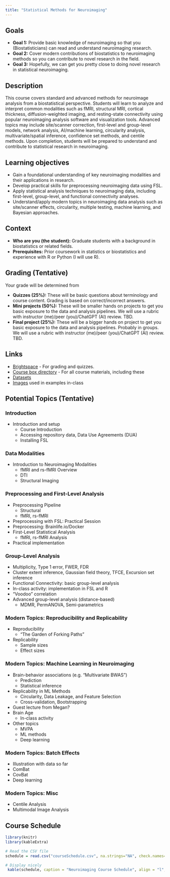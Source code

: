 ```yaml
---
title: "Statistical Methods for Neuroimaging"
---
```



## Goals
- **Goal 1:** Provide basic knowledge of neuroimaging so that you (Biostatisticians) can read and understand neuroimaging research.
- **Goal 2:** Cover modern contributions of biostatistics to neuroimaging methods so you can contribute to novel research in the field.
- **Goal 3:** Hopefully, we can get you pretty close to doing novel research in statistical neuroimaging.

## Description
This course covers standard and advanced methods for neuroimage analysis from a biostatistical perspective. Students will learn to analyze and interpret common modalities such as fMRI, structural MRI, cortical thickness, diffusion-weighted imaging, and resting-state connectivity using popular neuroimaging analysis software and visualization tools. Advanced topics may include site/scanner correction, first-level and group-level models, network analysis, AI/machine learning, circularity analysis, multivariate/spatial inference, confidence set methods, and centile methods. Upon completion, students will be prepared to understand and contribute to statistical research in neuroimaging.

## Learning objectives

- Gain a foundational understanding of key neuroimaging modalities and their applications in research.
- Develop practical skills for preprocessing neuroimaging data using FSL.
- Apply statistical analysis techniques to neuroimaging data, including first-level, group-level, and functional connectivity analyses.
- Understand/apply modern topics in neuroimaging data analysis such as site/scanner effects, circularity, multiple testing, machine learning, and Bayesian approaches.

## Context

- **Who are you (the student):** Graduate students with a background in biostatistics or related fields.
- **Prerequisites:** Prior coursework in statistics or biostatistics and experience with R or Python (I will use R).

## Grading (Tentative)

Your grade will be determined from

* **Quizzes (25%):** These will be basic questions about terminology and course content. Grading is based on correct/incorrect answers.
* **Mini projects (50%):** These will be smaller hands on projects to get you basic exposure to the data and analysis pipelines. We will use a rubric with instructor (me)/peer (you)/ChatGPT (AI) review. TBD.
* **Final project (25%):** These will be a bigger hands on project to get you basic exposure to the data and analysis pipelines. Probably in groups. We will use a rubric with instructor (me)/peer (you)/ChatGPT (AI) review. TBD.

## Links

* [Brightspace](https://brightspace.vanderbilt.edu/d2l/le/content/596109/Home) - For grading and quizzes.
* [Course box directory](https://vanderbilt.box.com/s/qgzxuzbxo2w5vyz9bn6fw501o2qom1eu) - For all course materials, including these
* [Datasets](https://vanderbilt.box.com/s/tngjdshxe8vlogij6qpjjqilddq1gw1t)
* [Images](https://vanderbilt.box.com/s/udxhqorgydeng20ltgebnjjfgpa6co51) used in examples in-class

## Potential Topics (Tentative)

### Introduction
- Introduction and setup
  - Course Introduction
  - Accessing repository data, Data Use Agreements (DUA)
  - Installing FSL

### Data Modalities
- Introduction to Neuroimaging Modalities
  - fMRI and rs-fMRI Overview
  - DTI
  - Structural Imaging

### Preprocessing and First-Level Analysis
- Preprocessing Pipeline
  - Structural
  - fMRI, rs-fMRI
- Preprocessing with FSL: Practical Session
- Preprocessing: Brainlife.io/Docker
- First-Level Statistical Analysis
  - fMRI, rs-fMRI Analysis
- Practical implementation

### Group-Level Analysis
- Multiplicity, Type 1 error, FWER, FDR
- Cluster extent inference, Gaussian field theory, TFCE, Excursion set inference
- Functional Connectivity: basic group-level analysis
- In-class activity: implementation in FSL and R
- "Voodoo" correlation
- Advanced group-level analysis (distance-based)
  - MDMR, PermANOVA, Semi-parametrics


### Modern Topics: Reproducibility and Replicability
- Reproducibility
  - "The Garden of Forking Paths"
- Replicability
  - Sample sizes
  - Effect sizes

### Modern Topics: Machine Learning in Neuroimaging
- Brain-behavior associations (e.g. "Multivariate BWAS")
  - Prediction
  - Statistical inference
- Replicability in ML Methods
  - Circularity, Data Leakage, and Feature Selection
  - Cross-validation, Bootstrapping
- Guest lecture from Megan?
- Brain Age
  - In-class activity
- Other topics
  - MVPA
  - ML methods
  - Deep learning



### Modern Topics: Batch Effects
- Illustration with data so far
- ComBat
- CovBat
- Deep learning

### Modern Topics: Misc
- Centile Analysis
- Multimodal Image Analysis


## Course Schedule

```r
library(knitr)
library(kableExtra)

# Read the CSV file
schedule = read.csv("courseSchedule.csv", na.strings="NA", check.names=FALSE)

# Display nicely
 kable(schedule, caption = "Neuroimaging Course Schedule", align = "l", escape=FALSE)
```

